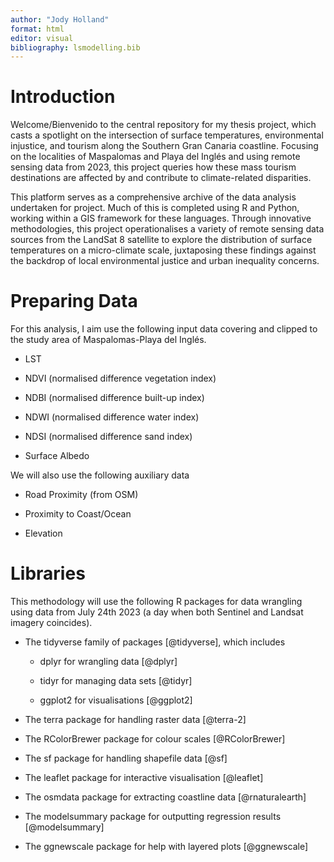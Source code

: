```yaml
---
author: "Jody Holland"
format: html
editor: visual
bibliography: lsmodelling.bib
---
```


# Introduction

Welcome/Bienvenido to the central repository for my thesis project, which casts a spotlight on the intersection of surface temperatures, environmental injustice, and tourism along the Southern Gran Canaria coastline. Focusing on the localities of Maspalomas and Playa del Inglés and using remote sensing data from 2023, this project queries how these mass tourism destinations are affected by and contribute to climate-related disparities.

This platform serves as a comprehensive archive of the data analysis undertaken for project. Much of this is completed using R and Python, working within a GIS framework for these languages. Through innovative methodologies, this project operationalises a variety of remote sensing data sources from the LandSat 8 satellite to explore the distribution of surface temperatures on a micro-climate scale, juxtaposing these findings against the backdrop of local environmental justice and urban inequality concerns.

# Preparing Data

For this analysis, I aim use the following input data covering and clipped to the study area of Maspalomas-Playa del Inglés.

-   LST

-   NDVI (normalised difference vegetation index)

-   NDBI (normalised difference built-up index)

-   NDWI (normalised difference water index)

-   NDSI (normalised difference sand index)

-   Surface Albedo

We will also use the following auxiliary data

-   Road Proximity (from OSM)

-   Proximity to Coast/Ocean

-   Elevation

# Libraries

This methodology will use the following R packages for data wrangling using data from July 24th 2023 (a day when both Sentinel and Landsat imagery coincides).

-   The tidyverse family of packages [@tidyverse], which includes

    -   dplyr for wrangling data [@dplyr]

    -   tidyr for managing data sets [@tidyr]

    -   ggplot2 for visualisations [@ggplot2]

-   The terra package for handling raster data [@terra-2]

-   The RColorBrewer package for colour scales [@RColorBrewer]

-   The sf package for handling shapefile data [@sf]

-   The leaflet package for interactive visualisation [@leaflet]

-   The osmdata package for extracting coastline data [@rnaturalearth]

-   The modelsummary package for outputting regression results [@modelsummary]

-   The ggnewscale package for help with layered plots [@ggnewscale]
